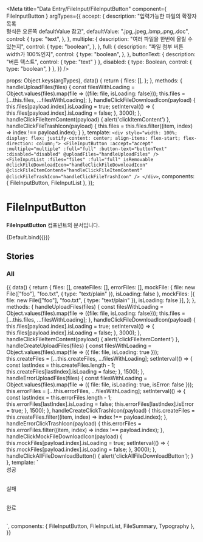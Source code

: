 
<Meta
  title="Data Entry/FileInput/FileInputButton"
  component={ FileInputButton }
  argTypes={{
    accept: {
      description: "입력가능한 파일의 확장자목록<br/>형식은 오른쪽 defaultValue 참고",
      defaultValue: ".jpg,.jpeg,.bmp,.png,.doc",
      control: {
        type: "text",
      },
    },
    multiple: {
      description: "여러 파일을 한번에 올릴 수 있는지",
      control: {
        type: "boolean",
      },
    },
    full: {
      description: "파일 첨부 버튼 width가 100%인지",
      control: {
        type: "boolean",
      },
    },
    buttonText: {
      description: "버튼 텍스트",
      control: {
          type: "text"
      }
    },
    disabled: {
      type: Boolean,
      control: {
        type: "boolean",
      }
    },
  }}
/>

  props: Object.keys(argTypes),
  data() {
      return {
          files: [],
      };
  },
  methods: {
    handleUploadFiles(files) {
        const filesWithLoading = Object.values(files).map(file => ({file: file, isLoading: false}));
        this.files = [...this.files, ...filesWithLoading];
    },
    handleClickFileDownloadIcon(payload) {
        this.files[payload.index].isLoading = true;
        setInterval(() => {
            this.files[payload.index].isLoading = false;
        }, 3000);
    },
    handleClickFileItemContent(payload) {
        alert('clickItemContent')
    },
    handleClickFileTrashIcon(payload) {
        this.files = this.files.filter((item, index) => index !== payload.index);
    }
  },
  template: `<div style="width: 100%; display: flex; justify-content: center; align-items: flex-start; flex-direction: column;">
                 <FileInputButton
                    :accept="accept"
                    :multiple="multiple"
                    :full="full"
                    :button-text="buttonText"
                    :disabled="disabled"
                    @uploadFiles="handleUploadFiles"
                 />
                 <FileInputList :files="files"
                    :full="full"
                    isRemovable
                    @clickFileDownloadIcon="handleClickFileDownloadIcon"
                    @clickFileItemContent="handleClickFileItemContent"
                    @clickFileTrashIcon="handleClickFileTrashIcon"
                 />
              </div>`,
   components: { FileInputButton, FileInputList },
});

# FileInputButton

**FileInputButton** 컴포넌트의 문서입니다.

<Story name="Default" height="100px">
  {Default.bind({})}
</Story>

<ArgsTable story="Default" />

## Stories
### All

<Canvas>
    <Story name="All" height="100px">
        {{
          data() {
              return {
                  files: [],
                  createFiles: [],
                  errorFiles: [],
                  mockFile: { file: new File(["foo"], "foo.txt", { type: "text/plain" }), isLoading: false },
                  mockFiles: [{ file: new File(["foo"], "foo.txt", { type: "text/plain" }), isLoading: false }],
              };
          },
          methods: {
            handleUploadFiles(files) {
                const filesWithLoading = Object.values(files).map(file => ({file: file, isLoading: false}));
                this.files = [...this.files, ...filesWithLoading];
            },
            handleClickFileDownloadIcon(payload) {
                this.files[payload.index].isLoading = true;
                setInterval(() => {
                    this.files[payload.index].isLoading = false;
                }, 3000);
            },
            handleClickFileItemContent(payload) {
                alert('clickFileItemContent')
            },
            handleCreateUploadFiles(files) {
				const filesWithLoading = Object.values(files).map(file => ({ file: file, isLoading: true }));
				this.createFiles = [...this.createFiles, ...filesWithLoading];
				setInterval(() => {
					const lastIndex = this.createFiles.length - 1;
					this.createFiles[lastIndex].isLoading = false;
				}, 1500);
            },
            handleErrorUploadFiles(files) {
				const filesWithLoading = Object.values(files).map(file => ({ file: file, isLoading: true, isError: false }));
				this.errorFiles = [...this.errorFiles, ...filesWithLoading];
				setInterval(() => {
					const lastIndex = this.errorFiles.length - 1;
					this.errorFiles[lastIndex].isLoading = false;
					this.errorFiles[lastIndex].isError = true;
				}, 1500);
            },
            handleCreateClickTrashIcon(payload) {
                this.createFiles = this.createFiles.filter((item, index) => index !== payload.index);
            },
            handleErrorClickTrashIcon(payload) {
                this.errorFiles = this.errorFiles.filter((item, index) => index !== payload.index);
            },
            handleClickMockFileDownloadIcon(payload) {
                this.mockFiles[payload.index].isLoading = true;
                setInterval(() => {
                    this.mockFiles[payload.index].isLoading = false;
                }, 3000);
             },
             handleClickAllFileDownloadButton() {
                alert('clickAllFileDownloadButton');
             }
          },
            template: `<div style="width: 100%; display: flex; justify-content: center; align-items: center; flex-direction: column;">
                        <div style="width: 100%; margin-bottom: 30px;">
                            <Typography type="body2">성공</Typography>
                            <FileInputButton full
                              @uploadFiles="handleCreateUploadFiles"
                            />
                            <FileInputList :files="createFiles" isRemovable @clickFileTrashIcon="handleCreateClickTrashIcon" @clickFileItemContent="handleClickFileItemContent"/>
                        </div>
                        <div style="width: 100%; margin-bottom: 30px;">
                            <Typography type="body2">실패</Typography>
                            <FileInputButton full
                              @uploadFiles="handleErrorUploadFiles"
                            />
                            <FileInputList :files="errorFiles" isRemovable @clickFileTrashIcon="handleErrorClickTrashIcon" @clickFileItemContent="handleClickFileItemContent"/>
                        </div>
                         <div style="width: 100%; margin-bottom: 30px;">
                            <Typography type="body2">완료</Typography>
                            <FileSummary :length="mockFiles.length" @clickAllFileDownloadButton="handleClickAllFileDownloadButton"/>
                            <FileInputList :files="mockFiles" @clickFileDownloadIcon="handleClickMockFileDownloadIcon" @clickFileItemContent="handleClickFileItemContent"/>
                        </div>
                      </div>`,
             components: { FileInputButton, FileInputList, FileSummary, Typography },
        }}
    </Story>
</Canvas>
